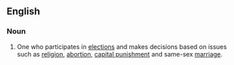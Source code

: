 ==English==

===Noun===
{{en-noun}}
# {{lb|en|US|politics}} One who participates in [[election]]s and makes decisions based on issues such as [[religion]], [[abortion]], [[capital punishment]] and same-sex [[marriage]].